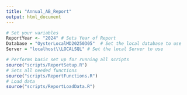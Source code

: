 ```yaml
---
title: "Annual_AB_Report"
output: html_document
---
```


```r
# Set your variables
ReportYear <- "2024" # Sets Year of Report
Database = "OysterLocalMD20250305"  # Set the local database to use
Server = "localhost\\LOCALSQL" # Set the local Server to use
```

```r
# Performs basic set up for running all scripts
source("scripts/ReportSetup.R")
# Sets all needed functions
source("scripts/ReportFunctions.R")
# Load data
source("scripts/ReportLoadData.R")
```